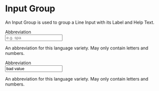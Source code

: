 
<Meta title='Components/Input Group' />

# Input Group

An Input Group is used to group a Line Input with its Label and Help Text.

<Canvas>
  <div class='input-group'>
    <label for='abbreviation'>Abbreviation</label>
    <div>
      <input
        autocomplete='off'
        class='line-input'
        id='abbreviation'
        inputmode='text'
        name='abbreviation'
        pattern='[(a-z)|(A-Z)|(0-9)]+'
        placeholder='e.g. spa'
        type='text'
      ></input>
      <p class='help-text'>An abbreviation for this language variety. May only contain letters and numbers.</p>
    </div>
  </div>
  <div class='input-group'>
    <label for='abbreviation'>Abbreviation</label>
    <div>
      <input
        autocomplete='off'
        class='line-input'
        id='abbreviation'
        inputmode='text'
        name='abbreviation'
        pattern='[(a-z)|(A-Z)|(0-9)]+'
        placeholder='e.g. spa'
        type='text'
        value='bad value'
      ></input>
      <p class='help-text'>An abbreviation for this language variety. May only contain letters and numbers.</p>
    </div>
  </div>
</Canvas>